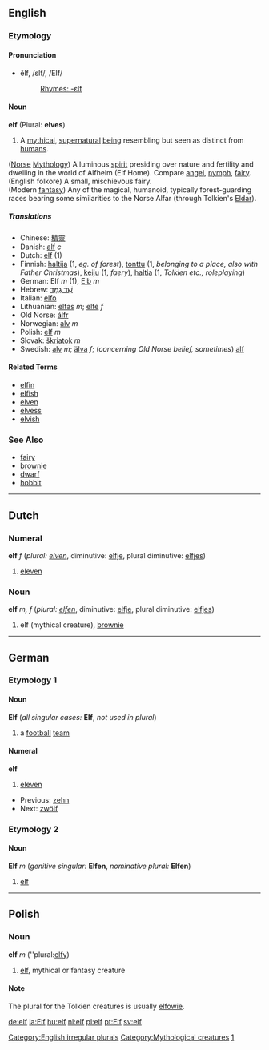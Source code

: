 ==English==
===Etymology===

====Pronunciation====
*ĕlf, /ɛlf/, /EIf/
*:[[Rhymes:English:-ɛlf|Rhymes: -ɛlf]]
====Noun====
'''elf''' (Plural: '''elves''')

#A [[mythical]], [[supernatural]] [[being]] resembling but seen as distinct from [[humans]].<br>

([[Norse]] [[Mythology]]) A luminous [[spirit]] presiding over nature and fertility and dwelling in the world of Alfheim (Elf Home). Compare [[angel]], [[nymph]], [[fairy]].<br>

(English folkore) A small, mischievous fairy.<br>

(Modern [[fantasy]]) Any of the magical, humanoid, typically forest-guarding races bearing some similarities to the Norse Alfar (through Tolkien's [[Eldar]]).

=====Translations=====
*Chinese: [[精靈]]
*Danish: [[alf]] ''c''
*Dutch: [[elf#Dutch|elf]] (1)
*Finnish: [[haltija]] (1, ''eg. of forest''), [[tonttu]] (1, ''belonging to a place, also with Father Christmas''), [[keiju]] (1, ''faery''), [[haltia]] (1, ''Tolkien etc., roleplaying'')
*German: Elf ''m'' (1), [[Elb]] ''m''
*Hebrew: [[שד גמד|שֵׁד גַמָּד]]
*Italian: [[elfo]]
*Lithuanian: [[elfas]] ''m''; [[elfė]] ''f''
*Old Norse: [[álfr]]
*Norwegian: [[alv]] ''m''
*Polish: [[elf#Polish|elf]] ''m''
*Slovak: [[škriatok]] ''m''
*Swedish: [[alv]] ''m''; [[älva]] ''f''; (''concerning Old Norse belief, sometimes'') [[alf]]

====Related Terms====
*[[elfin]]
*[[elfish]]
*[[elven]]
*[[elvess]]
*[[elvish]]

===See Also===
*[[fairy]]
*[[brownie]]
*[[dwarf]]
*[[hobbit]]

[[Category:English irregular plurals]]
[[Category:Mythological creatures]]

----

==Dutch==
===Numeral===
'''elf''' ''f'' (''plural: [[elven]]'', diminutive: [[elfje]], plural diminutive: [[elfjes]])

# [[eleven]]

===Noun===
'''elf''' ''m, f'' (''plural: [[elfen]]'', diminutive: [[elfje]], plural diminutive: [[elfjes]])

# elf (mythical creature), [[brownie]]

----
==German==
===Etymology 1===
====Noun====
'''Elf''' (''all singular cases:'' '''Elf''', ''not used in plural'')
# a [[football]] [[team]]

====Numeral====
'''elf'''
# [[eleven]]
*Previous: [[zehn]]
*Next: [[zwölf]]

===Etymology 2===
====Noun====
'''Elf''' ''m'' (''genitive singular:'' '''Elfen''', ''nominative plural:'' '''Elfen''')
# [[elf#English|elf]]

[[Category:German cardinal number|1]]

----
==Polish==
===Noun===
'''elf''' ''m'' (''plural:[[elfy]])
# [[elf#English|elf]], mythical or fantasy creature
====Note====
The plural for the Tolkien creatures is usually [[elfowie]].

[[de:elf]]
[[la:Elf]]
[[hu:elf]]
[[nl:elf]]
[[pl:elf]]
[[pt:Elf]]
[[sv:elf]]
